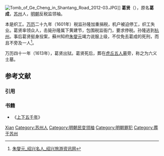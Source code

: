 [[File:Tomb_of_Ge_Cheng_in_Shantang_Road_2012-03.JPG|thumb]]]]
'''葛贤'''（{{bd|1568年||1630年||catIdx=G}}），原名'''葛成'''，[[苏州|苏州]]人，[[明朝|明朝]]反税监领袖。

本是织工。[[万历|万历]]二十九年（1601年）税监孙隆加重捐税，机户被迫停工，织工失业。葛贤率领众人，击毙孙隆属下黄建节，包围税监衙门，要求停税。孙隆逃到[[杭州|杭州]]。事后葛贤挺身投案，蘇州知府[[朱燮元|朱燮元]]竭力说服上级，不仅免去葛成的死刑，而且不旁及一人<ref>[http://www.shaoxingtour.cn/article/864.html 朱燮元_绍兴名人_绍兴旅游资讯网]</ref>。

万历四十一年（1613年），葛贤出狱。葛贤死后，葬在[[虎丘|虎丘]][[五人墓|五人墓]]旁，称之为六义士墓。

== 参考文献 ==
=== 引用 ===
{{Reflist}}

=== 书籍 ===
* 《[[上下五千年|上下五千年]]》

{{中國民變起事領袖}}
{{Authority control}}
{{DEFAULTSORT:Ge葛}}
[[Category:葛姓|Xian]]
[[Category:苏州人|Category:苏州人]]
[[Category:明朝民变领袖|Category:明朝民变领袖]]
[[Category:明朝罪犯|Category:明朝罪犯]]
[[Category:葬于苏州|Category:葬于苏州]]
{{明朝人物小作品}}